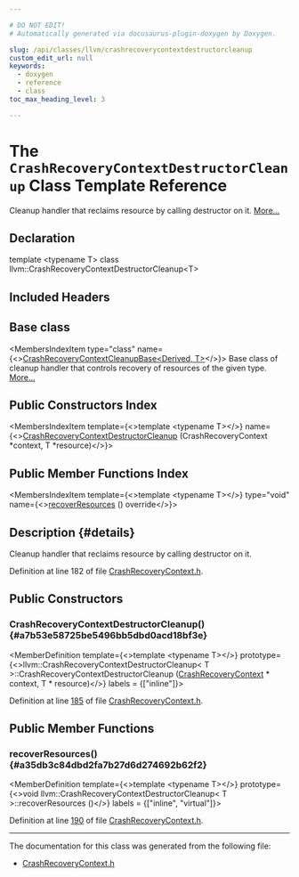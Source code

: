 ```yaml
---

# DO NOT EDIT!
# Automatically generated via docusaurus-plugin-doxygen by Doxygen.

slug: /api/classes/llvm/crashrecoverycontextdestructorcleanup
custom_edit_url: null
keywords:
  - doxygen
  - reference
  - class
toc_max_heading_level: 3

---
```





# The `CrashRecoveryContextDestructorCleanup` Class Template Reference

<DoxygenPage pluginConfig={pluginConfig}>

Cleanup handler that reclaims resource by calling destructor on it. <a href="#details">More...</a>

## Declaration

<CodeBlock>template &lt;typename T&gt;
class llvm::CrashRecoveryContextDestructorCleanup&lt;T&gt;</CodeBlock>

## Included Headers

<IncludesList>
<IncludesListItem
  filePath="llvm/Support/CrashRecoveryContext.h"
  permalink="/docs/api/files/include/include/llvm/include/llvm/support/crashrecoverycontext-h"
  isLocal="true" />
</IncludesList>

## Base class

<MembersIndex>

<MembersIndexItem
  type="class"
  name={<><a href="/docs/api/classes/llvm/crashrecoverycontextcleanupbase">CrashRecoveryContextCleanupBase&lt;Derived, T&gt;</a></>}>
Base class of cleanup handler that controls recovery of resources of the given type. <a href="/docs/api/classes/llvm/crashrecoverycontextcleanupbase/#details">More...</a>
</MembersIndexItem>

</MembersIndex>

## Public Constructors Index

<MembersIndex>

<MembersIndexItem
  template={<>template &lt;typename T&gt;</>}
  name={<><a href="#a7b53e58725be5496bb5dbd0acd18bf3e">CrashRecoveryContextDestructorCleanup</a> (CrashRecoveryContext &#42;context, T &#42;resource)</>}>
</MembersIndexItem>

</MembersIndex>

## Public Member Functions Index

<MembersIndex>

<MembersIndexItem
  template={<>template &lt;typename T&gt;</>}
  type="void"
  name={<><a href="#a35db3c84dbd2fa7b27d6d274692b62f2">recoverResources</a> () override</>}>
</MembersIndexItem>

</MembersIndex>

## Description {#details}

Cleanup handler that reclaims resource by calling destructor on it.

Definition at line 182 of file <a href="/docs/api/files/include/include/llvm/include/llvm/support/crashrecoverycontext-h">CrashRecoveryContext.h</a>.

<SectionDefinition>

## Public Constructors

### CrashRecoveryContextDestructorCleanup() {#a7b53e58725be5496bb5dbd0acd18bf3e}

<MemberDefinition
  template={<>template &lt;typename T&gt;</>}
  prototype={<>llvm::CrashRecoveryContextDestructorCleanup&lt; T &gt;::CrashRecoveryContextDestructorCleanup (<a href="/docs/api/classes/llvm/crashrecoverycontext">CrashRecoveryContext</a> &#42; context, T &#42; resource)</>}
  labels = {["inline"]}>

Definition at line <a href="/docs/api/files/include/include/llvm/include/llvm/support/crashrecoverycontext-h/#l00185">185</a> of file <a href="/docs/api/files/include/include/llvm/include/llvm/support/crashrecoverycontext-h">CrashRecoveryContext.h</a>.
</MemberDefinition>

</SectionDefinition>

<SectionDefinition>

## Public Member Functions

### recoverResources() {#a35db3c84dbd2fa7b27d6d274692b62f2}

<MemberDefinition
  template={<>template &lt;typename T&gt;</>}
  prototype={<>void llvm::CrashRecoveryContextDestructorCleanup&lt; T &gt;::recoverResources ()</>}
  labels = {["inline", "virtual"]}>

Definition at line <a href="/docs/api/files/include/include/llvm/include/llvm/support/crashrecoverycontext-h/#l00190">190</a> of file <a href="/docs/api/files/include/include/llvm/include/llvm/support/crashrecoverycontext-h">CrashRecoveryContext.h</a>.
</MemberDefinition>

</SectionDefinition>

<hr/>

The documentation for this class was generated from the following file:

<ul>
<li><a href="/docs/api/files/include/include/llvm/include/llvm/support/crashrecoverycontext-h">CrashRecoveryContext.h</a></li>
</ul>

</DoxygenPage>
